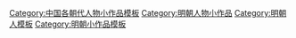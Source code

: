 [[Category:中国各朝代人物小作品模板|Category:中国各朝代人物小作品模板]]
[[Category:明朝人物小作品|Category:明朝人物小作品]]
[[Category:明朝人模板|Category:明朝人模板]]
[[Category:明朝小作品模板|Category:明朝小作品模板]]